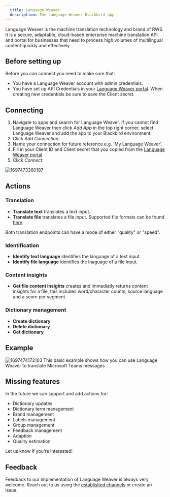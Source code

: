 ```yaml
---
  title: Language Weaver
  description: The Language Weaver Blackbird app
---
```


<LinkCard title="View on Github" target="_blank" href="https://github.com/bb-io/LanguageWeaver" icon="github" />

Language Weaver is the machine translation technology and brand of RWS. It is a secure, adaptable, cloud-based enterprise machine translation API and portal for businesses that need to process high volumes of multilingual content quickly and effectively.

## Before setting up

Before you can connect you need to make sure that:

- You have a Language Weaver account with admin credentials.
- You have set up API Credentials in your [Language Weaver portal](https://portal.languageweaver.com/settings/api-credentials). When creating new credentials be sure to save the Client secret.

## Connecting

1. Navigate to apps and search for Language Weaver. If you cannot find Language Weaver then click _Add App_ in the top right corner, select Language Weaver and add the app to your Blackbird environment.
2. Click _Add Connection_.
3. Name your connection for future reference e.g. 'My Language Weaver'.
4. Fill in your Client ID and Client secret that you copied from the [Language Weaver portal](https://portal.languageweaver.com/settings/api-credentials)
5. Click _Connect_.

![1697473360187](https://raw.githubusercontent.com/bb-io/LanguageWeaver/main/image/README/1697473360187.png)

## Actions

### Translation

- **Translate text** translates a text input.
- **Translate file** translates a file input. Supported file formats can be found [here](https://developers.languageweaver.com/api/lw/common/input-formats.html).

Both translation endpoints can have a mode of either "quality" or "speed".

### Identification

- **Identify text language** identifies the language of a text input.
- **Identify file language** identifies the lnaguage of a file input.

### Content insights

- **Get file content insights** creates and immediatly returns content insights for a file, this includes word/character counts, source language and a score per segment.

### Dictionary management

- **Create dictionary**
- **Delete dictionary**
- **Get dictionary**

## Example

![1697474172103](https://raw.githubusercontent.com/bb-io/LanguageWeaver/main/image/README/1697474172103.png)
This basic example shows how you can use Language Weaver to translate Microsoft Teams messages

## Missing features

In the future we can support and add actions for:

- Dictionary updates
- Dictionary term management
- Brand management
- Labels management
- Group management
- Feedback management
- Adaption
- Quality estimation

Let us know if you're interested!

## Feedback

Feedback to our implementation of Language Weaver is always very welcome. Reach out to us using the [established channels](https://www.blackbird.io/) or create an issue.

